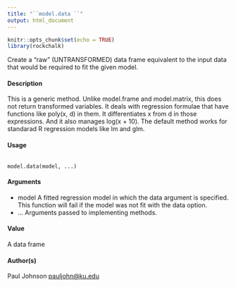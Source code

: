 ```yaml
---
title: "``model.data ``"
output: html_document
---
```

  
```r
knitr::opts_chunk$set(echo = TRUE)
library(rockchalk)
```
Create a "raw" (UNTRANSFORMED) data frame equivalent to the input data that would be required to fit the given model.

#### Description

This is a generic method. Unlike model.frame and model.matrix, this does not return transformed variables. It deals with regression formulae that have functions like poly(x, d) in them. It differentiates x from d in those expressions. And it also manages log(x + 10). The default method works for standarad R regression models like lm and glm.

#### Usage
<pre><code>
model.data(model, ...)
</code></pre>

#### Arguments
* model A fitted regression model in which the data argument is specified. This function will fail if the model was not fit with the data option.
* ... Arguments passed to implementing methods.

#### Value
A data frame

#### Author(s)
Paul Johnson <pauljohn@ku.edu>
